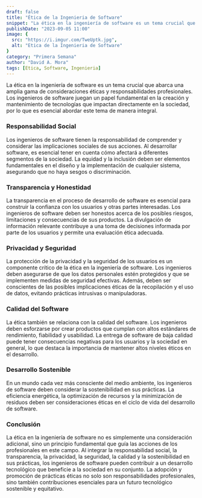 ```yaml
---
draft: false
title: "Ética de la Ingenieria de Software"
snippet: "La ética en la ingeniería de software es un tema crucial que abarca una amplia gama de consideraciones éticas y responsabilidades profesionales. Los ingenieros de software juegan un papel fundamental en la creación y mantenimiento de tecnologías que impactan directamente en la sociedad, por lo que es esencial abordar este tema de manera integral."
publishDate: "2023-09-05 11:00"
image: {
  src: "https://i.imgur.com/TweUptk.jpg",
  alt: "Etica de la Ingenieria de Software"
}
category: "Primera Semana"
author: "David A. Mora"
tags: [Etica, Software, Ingenieria]
---
```


La ética en la ingeniería de software es un tema crucial que abarca una amplia gama de consideraciones éticas y responsabilidades profesionales. Los ingenieros de software juegan un papel fundamental en la creación y mantenimiento de tecnologías que impactan directamente en la sociedad, por lo que es esencial abordar este tema de manera integral.

### Responsabilidad Social

Los ingenieros de software tienen la responsabilidad de comprender y considerar las implicaciones sociales de sus acciones. Al desarrollar software, es esencial tener en cuenta cómo afectará a diferentes segmentos de la sociedad. La equidad y la inclusión deben ser elementos fundamentales en el diseño y la implementación de cualquier sistema, asegurando que no haya sesgos o discriminación.

### Transparencia y Honestidad

La transparencia en el proceso de desarrollo de software es esencial para construir la confianza con los usuarios y otras partes interesadas. Los ingenieros de software deben ser honestos acerca de los posibles riesgos, limitaciones y consecuencias de sus productos. La divulgación de información relevante contribuye a una toma de decisiones informada por parte de los usuarios y permite una evaluación ética adecuada.

### Privacidad y Seguridad

La protección de la privacidad y la seguridad de los usuarios es un componente crítico de la ética en la ingeniería de software. Los ingenieros deben asegurarse de que los datos personales estén protegidos y que se implementen medidas de seguridad efectivas. Además, deben ser conscientes de las posibles implicaciones éticas de la recopilación y el uso de datos, evitando prácticas intrusivas o manipuladoras.

### Calidad del Software

La ética también se relaciona con la calidad del software. Los ingenieros deben esforzarse por crear productos que cumplan con altos estándares de rendimiento, fiabilidad y usabilidad. La entrega de software de baja calidad puede tener consecuencias negativas para los usuarios y la sociedad en general, lo que destaca la importancia de mantener altos niveles éticos en el desarrollo.

### Desarrollo Sostenible

En un mundo cada vez más consciente del medio ambiente, los ingenieros de software deben considerar la sostenibilidad en sus prácticas. La eficiencia energética, la optimización de recursos y la minimización de residuos deben ser consideraciones éticas en el ciclo de vida del desarrollo de software.

### Conclusión

La ética en la ingeniería de software no es simplemente una consideración adicional, sino un principio fundamental que guía las acciones de los profesionales en este campo. Al integrar la responsabilidad social, la transparencia, la privacidad, la seguridad, la calidad y la sostenibilidad en sus prácticas, los ingenieros de software pueden contribuir a un desarrollo tecnológico que beneficie a la sociedad en su conjunto. La adopción y promoción de prácticas éticas no solo son responsabilidades profesionales, sino también contribuciones esenciales para un futuro tecnológico sostenible y equitativo.